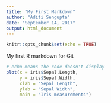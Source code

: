 ```yaml
---
title: "My First Markdown"
author: "Aditi Sengupta"
date: "September 14, 2017"
output: html_document
---
```


```r
knitr::opts_chunk$set(echo = TRUE)
```

My first R markdown for Git 
<!-- eval means the code doesn't run -->

```r
# echo means the code doesn't display
plot(x = iris$Sepal.Length,
     y = iris$Sepal.Width,
     xlab = "Sepal Length",
     ylab = "Sepal Width",
     main = "Iris measurements")
```

